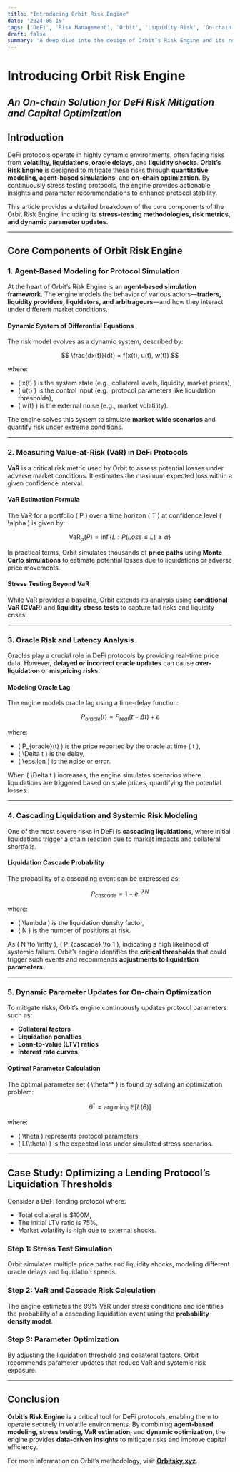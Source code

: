 ```yaml
---
title: "Introducing Orbit Risk Engine"  
date: '2024-06-15'  
tags: ['DeFi', 'Risk Management', 'Orbit', 'Liquidity Risk', 'On-chain Analytics', 'Stress Testing']  
draft: false  
summary: 'A deep dive into the design of Orbit’s Risk Engine and its role in providing robust, data-driven risk optimization for DeFi protocols through on-chain simulations and stress testing.'  
---
```


# **Introducing Orbit Risk Engine**
## *An On-chain Solution for DeFi Risk Mitigation and Capital Optimization*

## **Introduction**
DeFi protocols operate in highly dynamic environments, often facing risks from **volatility, liquidations, oracle delays**, and **liquidity shocks**. **Orbit’s Risk Engine** is designed to mitigate these risks through **quantitative modeling, agent-based simulations**, and **on-chain optimization**. By continuously stress testing protocols, the engine provides actionable insights and parameter recommendations to enhance protocol stability.

This article provides a detailed breakdown of the core components of the Orbit Risk Engine, including its **stress-testing methodologies, risk metrics, and dynamic parameter updates**.

---

## **Core Components of Orbit Risk Engine**

### **1. Agent-Based Modeling for Protocol Simulation**
At the heart of Orbit’s Risk Engine is an **agent-based simulation framework**. The engine models the behavior of various actors—**traders, liquidity providers, liquidators, and arbitrageurs**—and how they interact under different market conditions.

#### **Dynamic System of Differential Equations**
The risk model evolves as a dynamic system, described by:

$$
\frac{dx(t)}{dt} = f(x(t), u(t), w(t))
$$

where:  
- \( x(t) \) is the system state (e.g., collateral levels, liquidity, market prices),  
- \( u(t) \) is the control input (e.g., protocol parameters like liquidation thresholds),  
- \( w(t) \) is the external noise (e.g., market volatility).

The engine solves this system to simulate **market-wide scenarios** and quantify risk under extreme conditions.

---

### **2. Measuring Value-at-Risk (VaR) in DeFi Protocols**
**VaR** is a critical risk metric used by Orbit to assess potential losses under adverse market conditions. It estimates the maximum expected loss within a given confidence interval.

#### **VaR Estimation Formula**
The VaR for a portfolio \( P \) over a time horizon \( T \) at confidence level \( \alpha \) is given by:

$$
\text{VaR}_{\alpha}(P) = \inf \{ L : P(Loss \leq L) \geq \alpha \}
$$

In practical terms, Orbit simulates thousands of **price paths** using **Monte Carlo simulations** to estimate potential losses due to liquidations or adverse price movements.

#### **Stress Testing Beyond VaR**
While VaR provides a baseline, Orbit extends its analysis using **conditional VaR (CVaR)** and **liquidity stress tests** to capture tail risks and liquidity crises.

---

### **3. Oracle Risk and Latency Analysis**
Oracles play a crucial role in DeFi protocols by providing real-time price data. However, **delayed or incorrect oracle updates** can cause **over-liquidation** or **mispricing risks**.

#### **Modeling Oracle Lag**
The engine models oracle lag using a time-delay function:

$$
P_{oracle}(t) = P_{real}(t - \Delta t) + \epsilon
$$

where:  
- \( P_{oracle}(t) \) is the price reported by the oracle at time \( t \),  
- \( \Delta t \) is the delay,  
- \( \epsilon \) is the noise or error.

When \( \Delta t \) increases, the engine simulates scenarios where liquidations are triggered based on stale prices, quantifying the potential losses.

---

### **4. Cascading Liquidation and Systemic Risk Modeling**
One of the most severe risks in DeFi is **cascading liquidations**, where initial liquidations trigger a chain reaction due to market impacts and collateral shortfalls.

#### **Liquidation Cascade Probability**
The probability of a cascading event can be expressed as:

$$
P_{cascade} = 1 - e^{-\lambda N}
$$

where:  
- \( \lambda \) is the liquidation density factor,  
- \( N \) is the number of positions at risk.

As \( N \to \infty \), \( P_{cascade} \to 1 \), indicating a high likelihood of systemic failure. Orbit’s engine identifies the **critical thresholds** that could trigger such events and recommends **adjustments to liquidation parameters**.

---

### **5. Dynamic Parameter Updates for On-chain Optimization**
To mitigate risks, Orbit’s engine continuously updates protocol parameters such as:

- **Collateral factors**  
- **Liquidation penalties**  
- **Loan-to-value (LTV) ratios**  
- **Interest rate curves**

#### **Optimal Parameter Calculation**
The optimal parameter set \( \theta^* \) is found by solving an optimization problem:

$$
\theta^* = \arg \min_{\theta} \ \mathbb{E}[L(\theta)]
$$

where:  
- \( \theta \) represents protocol parameters,  
- \( L(\theta) \) is the expected loss under simulated stress scenarios.

---

## **Case Study: Optimizing a Lending Protocol’s Liquidation Thresholds**
Consider a DeFi lending protocol where:  
- Total collateral is $100M,  
- The initial LTV ratio is 75%,  
- Market volatility is high due to external shocks.

### **Step 1: Stress Test Simulation**
Orbit simulates multiple price paths and liquidity shocks, modeling different oracle delays and liquidation speeds.

### **Step 2: VaR and Cascade Risk Calculation**
The engine estimates the 99% VaR under stress conditions and identifies the probability of a cascading liquidation event using the **probability density model**.

### **Step 3: Parameter Optimization**
By adjusting the liquidation threshold and collateral factors, Orbit recommends parameter updates that reduce VaR and systemic risk exposure.

---

## **Conclusion**
**Orbit’s Risk Engine** is a critical tool for DeFi protocols, enabling them to operate securely in volatile environments. By combining **agent-based modeling, stress testing, VaR estimation**, and **dynamic optimization**, the engine provides **data-driven insights** to mitigate risks and improve capital efficiency.

For more information on Orbit’s methodology, visit **[Orbitsky.xyz](https://Orbitsky.xyz)**.
